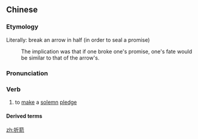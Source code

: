 ==Chinese==
{{zh-forms}}

===Etymology===
Literally: break an arrow in half (in order to seal a promise)
: The implication was that if one broke one's promise, one's fate would be similar to that of the arrow's.

===Pronunciation===
{{zh-pron
|m=zhéjiàn
|cat=v
}}

===Verb===
{{zh-verb}}

# {{lb|zh|archaic}} to [[make]] a [[solemn]] [[pledge]]

====Derived terms====
{{zh-der|折箭為誓/折箭为誓}}

[[zh:折箭]]